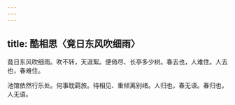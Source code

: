 ```yaml
---
---
---
```

title: 酷相思〈竟日东风吹细雨〉
---



竟日东风吹细雨。吹不转，天涯絮。便倚尽、长亭多少树。春去也，人难住。人去也，春难住。

池馆依然行乐处。何事耽羁旅。待相见、重倾离别绪。人归也，春无语。春归也，人无语。